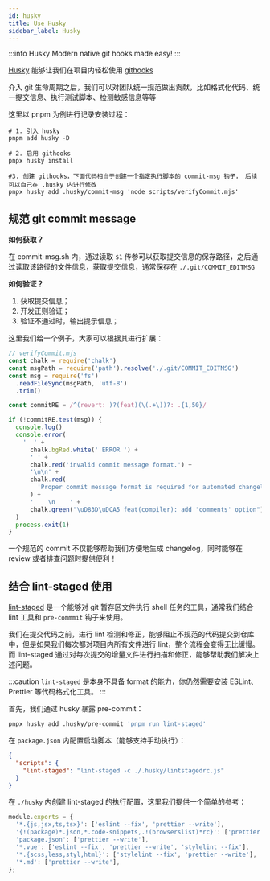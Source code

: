 ```yaml
---
id: husky
title: Use Husky
sidebar_label: Husky
---
```



:::info Husky
Modern native git hooks made easy!
:::

[Husky](https://typicode.github.io/husky/#/?) 能够让我们在项目内轻松使用 [githooks](https://git-scm.com/docs/githooks)

介入 git 生命周期之后，我们可以对团队统一规范做出贡献，比如格式化代码、统一提交信息、执行测试脚本、检测敏感信息等等

这里以 pnpm 为例进行记录安装过程：

```shell
# 1. 引入 husky
pnpm add husky -D

# 2. 启用 githooks
pnpx husky install

#3. 创建 githooks，下面代码相当于创建一个指定执行脚本的 commit-msg 钩子， 后续可以自己在 .husky 内进行修改
pnpx husky add .husky/commit-msg 'node scripts/verifyCommit.mjs'
```

## 规范 git commit message

**如何获取？**

在 commit-msg.sh 内，通过读取 `$1` 传参可以获取提交信息的保存路径，之后通过读取该路径的文件信息，获取提交信息，通常保存在 `./.git/COMMIT_EDITMSG` 

**如何验证？**

1. 获取提交信息；
2. 开发正则验证；
3. 验证不通过时，输出提示信息；

这里我们给一个例子，大家可以根据其进行扩展：

```javascript
// verifyCommit.mjs
const chalk = require('chalk')
const msgPath = require('path').resolve('./.git/COMMIT_EDITMSG')
const msg = require('fs')
  .readFileSync(msgPath, 'utf-8')
  .trim()

const commitRE = /^(revert: )?(feat)(\(.+\))?: .{1,50}/

if (!commitRE.test(msg)) {
  console.log()
  console.error(
    '  ' +
      chalk.bgRed.white(' ERROR ') +
      ' ' +
      chalk.red('invalid commit message format.') +
      '\n\n' +
      chalk.red(
        'Proper commit message format is required for automated changelog generation. Examples:\n\n',
      ) +
      '    \n    ' +
      chalk.green("\uD83D\uDCA5 feat(compiler): add 'comments' option")
  )
  process.exit(1)
}

```

一个规范的 commit 不仅能够帮助我们方便地生成 changelog，同时能够在 review 或者排查问题时提供便利！

## 结合 lint-staged 使用

[lint-staged](https://github.com/okonet/lint-staged) 是一个能够对 git 暂存区文件执行 shell 任务的工具，通常我们结合 lint 工具和 `pre-commmit` 钩子来使用。

我们在提交代码之前，进行 lint 检测和修正，能够阻止不规范的代码提交到仓库中，但是如果我们每次都对项目内所有文件进行 lint，整个流程会变得无比缓慢。而 lint-staged 通过对每次提交的增量文件进行扫描和修正，能够帮助我们解决上述问题。

:::caution
`lint-staged` 是本身不具备 format 的能力，你仍然需要安装 ESLint、Prettier 等代码格式化工具。
:::

首先，我们通过 husky 暴露 pre-commit：

```bash
pnpx husky add .husky/pre-commit 'pnpm run lint-staged'
```

在 `package.json` 内配置启动脚本（能够支持手动执行）：

```json
{
  "scripts": {
    "lint-staged": "lint-staged -c ./.husky/lintstagedrc.js"
  }
}
```

在 `./husky` 内创建 lint-staged 的执行配置，这里我们提供一个简单的参考：

```js
module.exports = {
  '*.{js,jsx,ts,tsx}': ['eslint --fix', 'prettier --write'],
  '{!(package)*.json,*.code-snippets,.!(browserslist)*rc}': ['prettier --write--parser json'],
  'package.json': ['prettier --write'],
  '*.vue': ['eslint --fix', 'prettier --write', 'stylelint --fix'],
  '*.{scss,less,styl,html}': ['stylelint --fix', 'prettier --write'],
  '*.md': ['prettier --write'],
};
```
